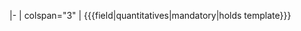 <includeonly>{{OslTemplate:LabProcess/Step/Form/Param/Multi/SectionHeader |label=Quantitative Parameter |id=quantitatives}}
|-
| colspan="3" | <nowiki>{{{field|quantitatives|mandatory|holds template}}}</nowiki></includeonly>